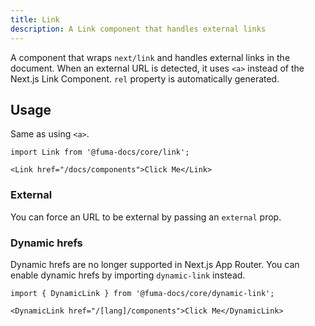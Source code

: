 ```yaml
---
title: Link
description: A Link component that handles external links
---
```


A component that wraps `next/link` and handles external links in the document.
When an external URL is detected, it uses `<a>` instead of the Next.js Link
Component. `rel` property is automatically generated.

## Usage

Same as using `<a>`.

```mdx
import Link from '@fuma-docs/core/link';

<Link href="/docs/components">Click Me</Link>
```

### External

You can force an URL to be external by passing an `external` prop.

### Dynamic hrefs

Dynamic hrefs are no longer supported in Next.js App Router. You can enable
dynamic hrefs by importing `dynamic-link` instead.

```mdx
import { DynamicLink } from '@fuma-docs/core/dynamic-link';

<DynamicLink href="/[lang]/components">Click Me</DynamicLink>
```
